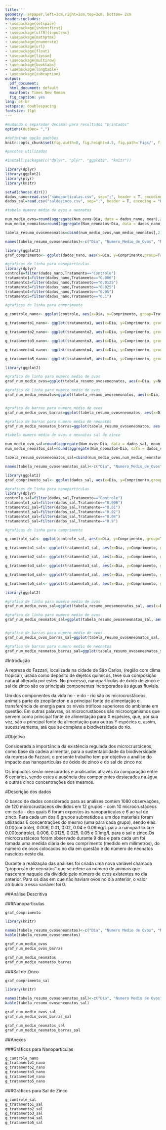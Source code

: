 ```yaml
---
title: ''
geometry: a4paper,left=3cm,right=2cm,top=3cm, bottom= 2cm
header-includes:
- \usepackage{setspace}
- \usepackage{indentfirst}
- \usepackage[utf8]{inputenc}
- \usepackage{mathptmx}
- \usepackage{enumerate}
- \usepackage{url}
- \usepackage{float}
- \usepackage{lipsum}
- \usepackage{multirow}
- \usepackage{booktabs}
- \usepackage{longtable}
- \usepackage{subcaption}
output:
  pdf_document: 
  html_document: default
  mainfont: Times New Roman
  fig_caption: yes
lang: pt-br
setspace: doublespacing
fontsize: 11pt
---
```


\begin{titlepage}
\thispagestyle{empty}
\begin{center}
\begin{center}
\begin{minipage}[s]{1.75cm}
\includegraphics[width=40pt,height=45pt]{logoUnicamp.png} 
\end{minipage}\begin{minipage}[s]{11.25cm}\noindent
{\begin{center} {\Large Universidade Estadual de Campinas}\\
{Instituto de Matemática, Estatística e Computação Científica}\\
{\sc Departamento de Estatística}
\end{center}}
\end{minipage}
\begin{minipage}[s]{0.5cm}
\includegraphics[width=40pt,height=45pt]{logoimecc.png}
\end{minipage}
\end{center}
\end{center}
\vspace{3cm}
\font\fontGrande=cmcsc10 scaled 2500
\font\pessoal=cmr9 scaled 2500

\begin{center}
\vspace*{3.5cm}
{\rule[0 ex]{16cm}{0.05cm}}
{\huge \sc Relatório - Projeto Helena Viana\\[7pt]
Nome do projeto}
{\rule[0 ex]{16cm}{0.05cm}}
\end{center}

\begin{center}

\normalsize \vspace{8mm}


\vspace{4cm}

{\sc {\bf Eliane Ramos de Siqueira   RA:155233}}\\
{\sc {\bf Hugo Calegari   RA:155738}}\\
{\sc {\bf Natalia Rodrigues   RA:156831}}\\

\vspace{0.2cm}

\bf{Disciplina:} ME710 - Acessoria Estatística\\
\bf{Professor:} 
\vspace{1cm}

{\footnotesize{Campinas - SP \\ 15 de Setembro de 2017}}
\end{center}
\end{titlepage}


\newpage

```r
#mudando o separador decimal para resultados "printados"
options(OutDec= ",")
```

```r
#definindo opção padrões 
knitr::opts_chunk$set(fig.width=8, fig.height=4.5, fig.path='Figs/', fig.align='center', echo=FALSE, warning=FALSE, message=FALSE)
```

```r
#pacotes utilizados

#install.packages(c("dplyr", "plyr", "ggplot2", "knitr"))

library(dplyr)
library(ggplot2)
library(plyr)
library(knitr)
```

```r
setwd(choose.dir())
dados_nano=read.csv("nanoparticulas.csv", sep=";", header = T, encoding = "UTF-8", dec = ",")
dados_sal=read.csv("saldezinco.csv", sep=";", header = T, encoding = "UTF-8")
```

```r
#tabela numero médio de ovos e neonatos

num_medio_ovos=round(aggregate(Num_ovos~Dia, data = dados_nano, mean),2)
num_medio_neonatos=round(aggregate(Num_neonatos~Dia, data = dados_nano, mean),2)

tabela_resumo_ovoseneonatos=cbind(num_medio_ovos,num_medio_neonatos[,2])

names(tabela_resumo_ovoseneonatos)<-c("Dia", "Numero_Medio_de_Ovos", "Numero_Medio_de_Neonatos")

``` 

```r
library(ggplot2)
graf_comprimento<- ggplot(dados_nano, aes(x=Dia, y=Comprimento,group=Tratamento:Repeticao))+geom_line()+ geom_point()+theme_bw()+scale_x_continuous(name = "Dia",breaks = seq(0, 8, 1), limits=c(0, 8))+ggtitle("Desenvolvimento do Comprimento  por Tratamento ao longo dos 8 dias")+theme(plot.title = element_text(hjust = 0.5))
```

```r
#graficos de linha para nanopartículas
library(dplyr)
controle=filter(dados_nano,Tratamento=="Controle")
tratamento1=filter(dados_nano,Tratamento=="0.006")
tratamento2=filter(dados_nano,Tratamento=="0.0125")
tratamento3=filter(dados_nano,Tratamento=="0.025")
tratamento4=filter(dados_nano,Tratamento=="0.05")
tratamento5=filter(dados_nano,Tratamento=="0.1")

```


```r
#graficos de linha para comprimento

g_controle_nano<- ggplot(controle, aes(x=Dia, y=Comprimento, group=Tratamento:Repeticao,  color=Repeticao)) + geom_line() + geom_point(size=3)+theme_bw()+ggtitle("Desenvolvimento do Comprimento - Controle")+theme(plot.title = element_text(hjust = 0.5))+facet_wrap(~Repeticao, ncol=2)

g_tratamento1_nano<- ggplot(tratamento1, aes(x=Dia, y=Comprimento, group=Tratamento:Repeticao,  color=Repeticao)) + geom_line() + geom_point(size=3)+theme_bw()+ggtitle("Desenvolvimento do Comprimento - 0.006")+theme(plot.title = element_text(hjust = 0.5))+facet_wrap(~Repeticao, ncol=2)

g_tratamento2_nano<- ggplot(tratamento2, aes(x=Dia, y=Comprimento, group=Tratamento:Repeticao,  color=Repeticao)) + geom_line() + geom_point(size=3)+theme_bw()+ggtitle("Desenvolvimento do Comprimento - 0.0125")+theme(plot.title = element_text(hjust = 0.5))+facet_wrap(~Repeticao, ncol=2)

g_tratamento3_nano<- ggplot(tratamento3, aes(x=Dia, y=Comprimento, group=Tratamento:Repeticao,  color=Repeticao)) + geom_line() + geom_point(size=3)+theme_bw()+ggtitle("Desenvolvimento do Comprimento - 0.025")+theme(plot.title = element_text(hjust = 0.5))+facet_wrap(~Repeticao, ncol=2)

g_tratamento4_nano<- ggplot(tratamento4, aes(x=Dia, y=Comprimento, group=Tratamento:Repeticao,  color=Repeticao)) + geom_line() + geom_point(size=3)+theme_bw()+ggtitle("Desenvolvimento do Comprimento - 0.05")+theme(plot.title = element_text(hjust = 0.5))+facet_wrap(~Repeticao, ncol=2)

g_tratamento5_nano<- ggplot(tratamento5, aes(x=Dia, y=Comprimento, group=Tratamento:Repeticao,  color=Repeticao)) + geom_line() + geom_point(size=3)+theme_bw()+ggtitle("Desenvolvimento do Comprimento - 0.1")+theme(plot.title = element_text(hjust = 0.5))+facet_wrap(~Repeticao, ncol=2)
```

```r
library(ggplot2)

#grafico de linha para numero medio de ovos
graf_num_medio_ovos=ggplot(tabela_resumo_ovoseneonatos, aes(x=Dia, y=Numero_Medio_de_Ovos))+geom_line(colour="darkred")+geom_point(colour="darkred")+scale_x_continuous(name = "Dia",breaks = seq(0, 8, 1), limits=c(0, 8)) + ylab("Número Médio de Ovos") + ggtitle("Número Médio de Ovos por Dia") +theme_bw()+theme(plot.title = element_text(hjust = 0.5))

#grafico de linha para numero medio de ovos
graf_num_medio_neonatos=ggplot(tabela_resumo_ovoseneonatos, aes(x=Dia, y=Numero_Medio_de_Neonatos))+geom_line(colour="darkred")+geom_point(colour="darkred")+scale_x_continuous(name = "Dia",breaks = seq(0, 8, 1), limits=c(0, 8)) + ylab("Número Médio de Neonatos") + ggtitle("Número Médio de Neonatos por Dia") +theme_bw()+theme(plot.title = element_text(hjust = 0.5))


#grafico de barras para numero médio de ovos
graf_num_medio_ovos_barras=ggplot(tabela_resumo_ovoseneonatos, aes(x=Dia, y=Numero_Medio_de_Ovos,fill=factor(Dia)))+geom_bar(stat="identity")+scale_fill_brewer(palette="Reds")+scale_x_continuous(name = "Dia",breaks = seq(0, 8, 1), limits=c(0, 8)) + ylab("Número Médio de Ovos") + ggtitle("Número Médio de Ovos por Dia") +theme_bw()+theme(plot.title = element_text(hjust = 0.5), legend.position="none")

#grafico de barras para numero medio de neonatos
graf_num_medio_neonatos_barras=ggplot(tabela_resumo_ovoseneonatos, aes(x=Dia, y=Numero_Medio_de_Neonatos,fill=factor(Dia)))+geom_bar(stat="identity")+scale_fill_brewer(palette="Reds")+scale_x_continuous(name = "Dia",breaks = seq(0, 8, 1), limits=c(0, 8)) + ylab("Número Médio de Neonatos") + ggtitle("Número Médio de Neonatos por Dia") +theme_bw()+theme(plot.title = element_text(hjust = 0.5), legend.position="none")

```

```r
#tabela numero médio de ovos e neonatos sal de zinco

num_medio_ovo_sal=round(aggregate(Num_ovos~Dia, data = dados_sal, mean),2)
num_medio_neonatos_sal=round(aggregate(Num_neonatos~Dia, data = dados_sal, mean),2)

tabela_resumo_ovoseneonatos_sal=cbind(num_medio_ovos,num_medio_neonatos[,2])

names(tabela_resumo_ovoseneonatos_sal)<-c("Dia", "Numero_Medio_de_Ovos", "Numero_Medio_de_Neonatos")

``` 

```r
library(ggplot2)
graf_comprimento_sal<- ggplot(dados_sal, aes(x=Dia, y=Comprimento,group=Tratamento:Repeticao))+geom_line()+ geom_point()+theme_bw()+scale_x_continuous(name = "Dia",breaks = seq(0, 8, 1), limits=c(0, 8))+ggtitle("Desenvolvimento do Comprimento  por Tratamento ao longo dos 8 dias")+theme(plot.title = element_text(hjust = 0.5))
```

```r
#graficos de linha para nanopartículas
library(dplyr)
controle_sal=filter(dados_sal,Tratamento=="Controle")
tratamento1_sal=filter(dados_sal,Tratamento=="0.006")
tratamento2_sal=filter(dados_sal,Tratamento=="0.01")
tratamento3_sal=filter(dados_sal,Tratamento=="0.02")
tratamento4_sal=filter(dados_sal,Tratamento=="0.04")
tratamento5_sal=filter(dados_sal,Tratamento=="0.9")

```


```r
#graficos de linha para comprimento

g_controle_sal<- ggplot(controle_sal, aes(x=Dia, y=Comprimento, group=Tratamento:Repeticao,  color=Repeticao)) + geom_line() + geom_point(size=3)+theme_bw()+ggtitle("Desenvolvimento do Comprimento - Controle")+theme(plot.title = element_text(hjust = 0.5))+facet_wrap(~Repeticao, ncol=2)

g_tratamento1_sal<- ggplot(tratamento1_sal, aes(x=Dia, y=Comprimento, group=Tratamento:Repeticao,  color=Repeticao)) + geom_line() + geom_point(size=3)+theme_bw()+ggtitle("Desenvolvimento do Comprimento - 0.006")+theme(plot.title = element_text(hjust = 0.5))+facet_wrap(~Repeticao, ncol=2)

g_tratamento2_sal<- ggplot(tratamento2_sal, aes(x=Dia, y=Comprimento, group=Tratamento:Repeticao,  color=Repeticao)) + geom_line() + geom_point(size=3)+theme_bw()+ggtitle("Desenvolvimento do Comprimento - 0.0125")+theme(plot.title = element_text(hjust = 0.5))+facet_wrap(~Repeticao, ncol=2)

g_tratamento3_sal<- ggplot(tratamento3_sal, aes(x=Dia, y=Comprimento, group=Tratamento:Repeticao,  color=Repeticao)) + geom_line() + geom_point(size=3)+theme_bw()+ggtitle("Desenvolvimento do Comprimento - 0.025")+theme(plot.title = element_text(hjust = 0.5))+facet_wrap(~Repeticao, ncol=2)

g_tratamento4_sal<- ggplot(tratamento4_sal, aes(x=Dia, y=Comprimento, group=Tratamento:Repeticao,  color=Repeticao)) + geom_line() + geom_point(size=3)+theme_bw()+ggtitle("Desenvolvimento do Comprimento - 0.05")+theme(plot.title = element_text(hjust = 0.5))+facet_wrap(~Repeticao, ncol=2)

g_tratamento5_sal<- ggplot(tratamento5_sal, aes(x=Dia, y=Comprimento, group=Tratamento:Repeticao,  color=Repeticao)) + geom_line() + geom_point(size=3)+theme_bw()+ggtitle("Desenvolvimento do Comprimento - 0.1")+theme(plot.title = element_text(hjust = 0.5))+facet_wrap(~Repeticao, ncol=2)
```

```r
library(ggplot2)

#grafico de linha para numero medio de ovos
graf_num_medio_ovos_sal=ggplot(tabela_resumo_ovoseneonatos_sal, aes(x=Dia, y=Numero_Medio_de_Ovos))+geom_line(colour="darkred")+geom_point(colour="darkred")+scale_x_continuous(name = "Dia",breaks = seq(0, 8, 1), limits=c(0, 8)) + ylab("Número Médio de Ovos") + ggtitle("Número Médio de Ovos por Dia") +theme_bw()+theme(plot.title = element_text(hjust = 0.5))

#grafico de linha para numero medio de ovos
graf_num_medio_neonatos_sal=ggplot(tabela_resumo_ovoseneonatos_sal, aes(x=Dia, y=Numero_Medio_de_Neonatos))+geom_line(colour="darkred")+geom_point(colour="darkred")+scale_x_continuous(name = "Dia",breaks = seq(0, 8, 1), limits=c(0, 8)) + ylab("Número Médio de Neonatos") + ggtitle("Número Médio de Neonatos por Dia") +theme_bw()+theme(plot.title = element_text(hjust = 0.5))


#grafico de barras para numero médio de ovos
graf_num_medio_ovos_barras_sal=ggplot(tabela_resumo_ovoseneonatos_sal, aes(x=Dia, y=Numero_Medio_de_Ovos,fill=factor(Dia)))+geom_bar(stat="identity")+scale_fill_brewer(palette="Reds")+scale_x_continuous(name = "Dia",breaks = seq(0, 8, 1), limits=c(0, 8)) + ylab("Número Médio de Ovos") + ggtitle("Número Médio de Ovos por Dia") +theme_bw()+theme(plot.title = element_text(hjust = 0.5), legend.position="none")

#grafico de barras para numero medio de neonatos
graf_num_medio_neonatos_barras_sal=ggplot(tabela_resumo_ovoseneonatos_sal, aes(x=Dia, y=Numero_Medio_de_Neonatos,fill=factor(Dia)))+geom_bar(stat="identity")+scale_fill_brewer(palette="Reds")+scale_x_continuous(name = "Dia",breaks = seq(0, 8, 1), limits=c(0, 8)) + ylab("Número Médio de Neonatos") + ggtitle("Número Médio de Neonatos por Dia") +theme_bw()+theme(plot.title = element_text(hjust = 0.5), legend.position="none")

```

\setlength{\parindent}{3em}
\onehalfspacing

#Introdução
 
A represa do Fazzari, localizada na cidade de São Carlos, (região com clima tropical), usada como depósito de dejetos químicos, teve sua composição natural alterada por estes. No processo, nanopartículas de óxido de zinco e sal de zinco são os principais componentes incorporados às águas fluviais.

Um dos componentes da vida no - e do - rio são os microcrustáceos, animais parte do zooplâncton e a principal fonte de alimentação e transferência de energia para os níveis tróficos superiores do ambiente em questão. Em outras palavras, os microcrustáceos são microorganismos que servem como principal fonte de alimentação para X espécies, que, por sua vez, são a principal fonte de alimentação para outras Y espécies e, assim, sucessivamente, até que se complete a biodiversidade do rio. 

#Objetivo

Considerada a importância da existência regulada dos microcrustáceos, como base da cadeia alimentar, para a sustentabilidade da biodiversidade da represa do Fazzari, o presente trabalho tem por objetivo a análise do impacto das nanopartículas de óxido de zinco e do sal de zinco no:

\begin{itemize}
  \item Desenvolvimento - tamanho que os microorganismos em questão atingem
  \item Fecundação - quantidade de zigotos formados por dia
  \item Nascimento - quantidade de zigotos que se transformam em indivíduos adultos
\end{itemize}

Os impactos serão mensurados e analisados através da comparação entre 6 cenários, sendo estes a ausência dos componentes destacados na água e outras cinco concentrações dos mesmos. 


#Descrição dos dados

  O banco de dados considerado para as análises contém 1080 observações, de 120 microcrustáceos divididos em 12 grupos - com 10 microcrustáceos em cada - dos quais 6 foram expostos às nanopartículas e 6 ao sal de zinco. Para cada um dos 6 grupos submetidos a um dos materiais foram utilizadas 6 concentrações do mesmo (uma para cada grupo), sendo elas: 0.00(controle), 0.006, 0.01, 0.02, 0.04 e 0.09mg/L para a nanopartícula e 0.00(controle), 0.006, 0.0125, 0.025, 0.05 e 0.1mg/L para o sal e zinco.Os microcrustáceos foram observado durante 9 dias e para cada um foi tomada uma medida diária de seu comprimento (medido em milímetros), do número de ovos colocados no dia em questão e do número de neonatos nascidos neste dia.
	
  Durante a realização das análises foi criada uma nova variável chamada “proporção de neonatos” que se refere ao número de animais que nasceram naquele dia dividido pelo número de ovos existentes no dia anterior. Para os dias em que não haviam ovos no dia anterior, o valor atribuído a essa variável foi 0.

\newpage

##Análise Descritiva

###Nanopartículas

```r
graf_comprimento
```

```r
library(knitr)

names(tabela_resumo_ovoseneonatos)<-c("Dia", "Numero Medio de Ovos", "Numero Medio de Neonatos")
kable(tabela_resumo_ovoseneonatos)
```

```r
graf_num_medio_ovos
graf_num_medio_ovos_barras
```

```r
graf_num_medio_neonatos
graf_num_medio_neonatos_barras
```

###Sal de Zinco

```r

graf_comprimento_sal
```

```r
library(knitr)

names(tabela_resumo_ovoseneonatos_sal)<-c("Dia", "Numero Medio de Ovos", "Numero Medio de Neonatos")
kable(tabela_resumo_ovoseneonatos_sal)
```

```r
graf_num_medio_ovos_sal
graf_num_medio_ovos_barras_sal
```

```r
graf_num_medio_neonatos_sal
graf_num_medio_neonatos_barras_sal
```

##Anexos

###Gráficos para Nanopartículas

```r

g_controle_nano
g_tratamento1_nano
g_tratamento2_nano
g_tratamento3_nano
g_tratamento4_nano
g_tratamento5_nano
```

###Gráficos para Sal de Zinco

```r

g_controle_sal
g_tratamento1_sal
g_tratamento2_sal
g_tratamento3_sal
g_tratamento4_sal
g_tratamento5_sal
```

